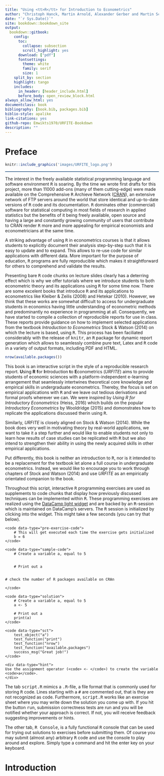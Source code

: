 ```yaml
--- 
title: "Using <tt>R</tt> for Introduction to Econometrics"
author: "Christoph Hanck, Martin Arnold, Alexander Gerber and Martin Schmelzer"
date: "`r Sys.Date()`"
site: bookdown::bookdown_site
output: 
  bookdown::gitbook:
    config:
      toc:
        collapse: subsection
        scroll_highlight: yes
      download: ["pdf"]
      fontsettings:
        theme: white
        family: serif
        size: 1
    split_by: section
    highlight: tango
    includes:
      in_header: [header_include.html]
      before_body: open_review_block.html
always_allow_html: yes
documentclass: book
bibliography: [book.bib, packages.bib]
biblio-style: apalike
link-citations: yes
github-repo: Emwikts1970/URFITE-Bookdown
description: ""
---
```


# Preface

```r
knitr::include_graphics('images/URFITE_logo.png')
```
<hr style="background-color:#3C6690;height:2px">

The interest in the freely available statistical programming language and software environment <tt>R</tt> is soaring. By the time we wrote first drafts for this project, more than 11000 add-ons (many of them cutting-edge) were made available on the Comprehensive <tt>R</tt> Archieve Network ([CRAN](https://cran.r-project.org/)), an extensive network of FTP servers around the world that store identical and up-to-date versions of <tt>R</tt> code and its documentation. <tt>R</tt> dominates other (commercial) software for statistical computing in most fields of research in applied statistics but the benefits of it being freely available, open source and having a large and constantly growing community of users that contribute to CRAN render <tt>R</tt> more and more appealing for empirical economists and econometricians at the same time. 

A striking advantage of using <tt>R</tt> in econometrics courses is that it allows students to explicitly document their analysis step-by-step such that it is easy to update and to expand. This allows to re-use code for similar applications with different data. More important for the purpose of education, <tt>R</tt> programs are fully reproducible which makes it straightforward for others to comprehend and validate the results. 

Presenting bare <tt>R</tt> code chunks on lecture slides clearly has a deterring effect which is why we offer tutorials where we introduce students to both econometric theory and its applications using <tt>R</tt> for some time now. There are some excelent books that introduce <tt>R</tt> and its applications to econometrics like Kleiber & Zeilis (2008) and Hetekar (2010). However, we think that these works are somewhat difficult to access for undergraduate students in economics having little understanding of econometric methods and predominantly no experience in programming at all. Consequently, we have started to compile a collection of reproducible reports for use in class. These reports provide guidance on how to implement selected applications from the textbook *Introduction to Econometrics* Stock & Watson (2014) on which the lecture is based, using <tt>R</tt>. This process has been faciliated considerably with the release of <tt>knitr</tt>, an <tt>R</tt> package for dynamic report generation which allows to seamlessly combine pure text, Latex and <tt>R</tt> code in a variety of output formats, including PDF and HTML.    

```r
nrow(available.packages())
```

This book is an interactive script in the style of a reproducible research report. **U**sing **R** **f**or **I**ntroduction **t**o **E**conometrics (*URFITE*) aims to provide students of economic sciences with a platform-independent e-learning arrangement that seamlessly intertwines theoretical core knowledge and empirical skills in undergraduate econometrics. Thereby, the focus is set on empirical applications with <tt>R</tt> and we leave out tedious derivations and formal proofs wherever we can. We were inspired by *Using R for Introductory Econometrics* (Heiss, 2016) which builds on the popular *Introductory Econometrics* by Wooldridge (2015) and domonstrates how to replicate the applications discussed therin using <tt>R</tt>. 

Similarly, *URFITE* is closely aligned on Stock & Watson (2014). While the book does very well in motivating theory by real-world applications, we want to take it a step further and would like to enable students not only to learn how results of case studies can be replicated with <tt>R</tt> but we also intend to strengthen their ability in using the newly acquired skills in other empirical applications.

Put differently, this book is neither an introduction to <tt>R</tt>, nor is it intended to be a replacement for the textbook let alone a full course in undergraduate econometrics. Instead, we would like to encourage you to work through chapters of Stock and Watson (2014) and use *URFITE* as an empirically orientated companion to the book.

Throughout this script, interactive <tt>R</tt> programming exercises are used as supplements to code chunks that display how previously discussed techniques can be implemented within <tt>R</tt>. These programming exercises are realized using the [DataCamp light widget](https://github.com/datacamp/datacamp-light) and are backed by an <tt>R</tt>-session which is maintained on DataCamp's servers. The <tt>R</tt> session is initialized by clicking into the widget. This might take a few seconds (you can try that below). 

<!--html_preserve-->

<div data-datacamp-exercise data-lang="r">

	<code data-type="pre-exercise-code">
		# This will get executed each time the exercise gets initialized
		b = 6
	</code>
	
	<code data-type="sample-code">
		# Create a variable a, equal to 5


		# Print out a


    # check the number of R packages available on CRAn

	</code>
	
	<code data-type="solution">
		# Create a variable a, equal to 5
		a <- 5

		# Print out a
		print(a)
	</code>
	
	<code data-type="sct">
		test_object("a")
		test_function("print")
		test_function("nrow")
		test_function("available.packages")
		success_msg("Great job!")
	</code>
	
	<div data-type="hint">
	Use the assignment operator (<code> <- </code>) to create the variable <code>a</code>.
	</div>

</div>

<!--/html_preserve-->

The tab <tt>script.R</tt> mimics a <tt>.R</tt>-file, a file format that is commonly used for storing <tt>R</tt> code. Lines starting with a <tt>#</tt> are commented out, that is they are not recognized as code. Furthermore, <tt>script.R</tt> works like an exercise sheet where you may write down the solution you come up with. If you hit the button <tt>run</tt>, submission correctness tests are run and you will be notified whether your approach is correct. If not, you will receive feedback suggesting improvements or hints.

The other tab, <tt>R Console</tt>, is a fully functional <tt>R</tt> console that can be used for trying out solutions to exercises before submitting them. Of course you may submit (almost any) arbitrary <tt>R</tt> code and use the console to play around and explore. Simply type a command and hit the enter key on your keyboard.

# Introduction





